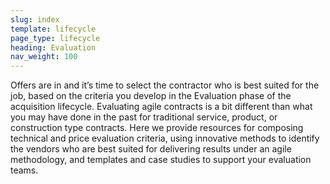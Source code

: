 ```yaml
---
slug: index
template: lifecycle
page_type: lifecycle
heading: Evaluation
nav_weight: 100
---
```

Offers are in and it’s time to select the contractor who is best suited for the job, based on the criteria you develop in the Evaluation phase of the acquisition lifecycle. Evaluating agile contracts is a bit different than what you may have done in the past for traditional service, product, or construction type contracts. Here we provide resources for composing technical and price evaluation criteria, using innovative methods to identify the vendors who are best suited for delivering results under an agile methodology, and templates and case studies to support your evaluation teams.
